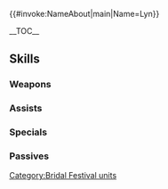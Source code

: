 {{#invoke:NameAbout|main|Name=Lyn}}{{HeroPage Tabs|{{PAGENAME}}}}
{{Hero Infobox
|Name=Lyn
|Title= Bride of the Plains
|artist=山田孝太郎
|GrowthModifier= None
|WeaponType= Colorless Staff
|MoveType= Infantry
|Origin= Fire Emblem: The Blazing Blade
|Gender= Female
|actorEN = Wendee Lee
|actorJP=大本眞基子
|releaseDate= May 30, 2017
|TagID=花嫁リン
|InternalID=133
|Properties=special,tiara,specRate_202202
|cv1=6
|cv2=100200
|description=Noblewoman of Caelin. Eager to win the bridal tournament and nab the prize bouquet. Appears in Fire Emblem: The Blazing Blade.
}}

__TOC__

{{Stats Page|Hero={{BASEPAGENAME}}
|Lv1HP=17|Lv1ATK=6|Lv1SPD=10|Lv1DEF=6|Lv1RES=5
|GRHP=50|GRATK=50|GRSPD=55|GRDEF=40|GRRES=45
}}

== Skills ==
===Weapons===
{{Weapons Table
|weapon1=Assault
|weapon1Default=1
|weapon1Unlock=1
|weapon2=Candlelight
|weapon2Default=4
|weapon2Unlock=3
|weapon3=Candlelight+
|weapon3Default=
|weapon3Unlock=5
}}

===Assists===
{{Assists Table
|assist1=Heal
|assist1Default=1
|assist1Unlock=1
|assist2=Reconcile
|assist2Default=3
|assist2Unlock=2
|assist3=Rehabilitate
|assist3Default=5
|assist3Unlock=4
|assist4=Rehabilitate+
|assist4Default=
|assist4Unlock=5
}}

===Specials===
{{Specials Table
|special1=Imbue
|special1Default=4
|special1Unlock=2
|special2=Swift-Winds Balm
|special2Default=5
|special2Unlock=3
}}

===Passives===
{{Passives Table
|passiveB1=Dazzling Staff 1
|passiveB2=Dazzling Staff 2
|passiveB3=Dazzling Staff 3
|passiveB1Unlock=3
|passiveB2Unlock=4
|passiveB3Unlock=5
}}

{{Heroes Navbox}}
[[Category:Bridal Festival units]]